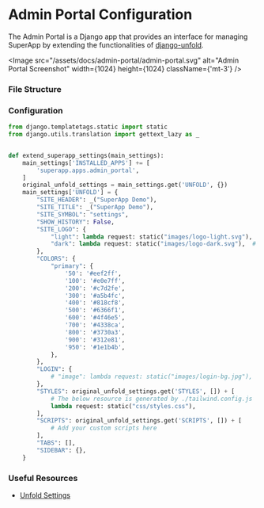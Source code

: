 
# Admin Portal Configuration

The Admin Portal is a Django app that provides an interface for managing SuperApp  by extending the functionalities of [django-unfold](https://github.com/unfoldadmin/django-unfold).

<Image src="/assets/docs/admin-portal/admin-portal.svg" alt="Admin Portal Screenshot" width={1024} height={1024} className={'mt-3'} />

### File Structure

<FileTree>
    <FileTree.Folder name="superapp" defaultOpen>
        <FileTree.Folder name="apps" defaultOpen>
            <FileTree.Folder name="admin_portal" defaultOpen>
                <FileTree.Folder name="static" defaultOpen>
                    <FileTree.Folder name="css" defaultOpen>
                        <FileTree.File name="styles.css" />
                    </FileTree.Folder>
                </FileTree.Folder>
                <FileTree.Folder name="tailwind" defaultOpen>
                    <FileTree.File name="styles.css" />
                    <FileTree.File name="tailwind.config.js" />
                    <FileTree.File name="package.json" />
                </FileTree.Folder>
                <FileTree.File name="settings.py" />
                <FileTree.File name="urls.py" />
            </FileTree.Folder>
        </FileTree.Folder>
    </FileTree.Folder>
    <FileTree.File name="manage.py" />
</FileTree>

### Configuration
```py filename="superapp/apps/admin_portal/settings.py"
from django.templatetags.static import static
from django.utils.translation import gettext_lazy as _


def extend_superapp_settings(main_settings):
    main_settings['INSTALLED_APPS'] += [
        'superapp.apps.admin_portal',
    ]
    original_unfold_settings = main_settings.get('UNFOLD', {})
    main_settings['UNFOLD'] = {
        "SITE_HEADER": _("SuperApp Demo"),
        "SITE_TITLE": _("SuperApp Demo"),
        "SITE_SYMBOL": "settings",
        "SHOW_HISTORY": False,
        "SITE_LOGO": {
            "light": lambda request: static("images/logo-light.svg"),  # light mode
            "dark": lambda request: static("images/logo-dark.svg"),  # dark mode
        },
        "COLORS": {
            "primary": {
                '50': '#eef2ff',
                '100': '#e0e7ff',
                '200': '#c7d2fe',
                '300': '#a5b4fc',
                '400': '#818cf8',
                '500': '#6366f1',
                '600': '#4f46e5',
                '700': '#4338ca',
                '800': '#3730a3',
                '900': '#312e81',
                '950': '#1e1b4b',
            },
        },
        "LOGIN": {
            # "image": lambda request: static("images/login-bg.jpg"),
        },
        "STYLES": original_unfold_settings.get('STYLES', []) + [
            # The below resource is generated by ./tailwind.config.js
            lambda request: static("css/styles.css"),
        ],
        "SCRIPTS": original_unfold_settings.get('SCRIPTS', []) + [
            # Add your custom scripts here
        ],
        "TABS": [],
        "SIDEBAR": {},
    }

```

### Useful Resources

- [Unfold Settings](https://github.com/unfoldadmin/django-unfold?tab=readme-ov-file#available-settingspy-options)
